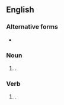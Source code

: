 ==English==

===Alternative forms===
* {{l|en|geo-fences}}

===Noun===
{{head|en|noun plural form}}

# {{plural of|geofence|lang=en}}.

===Verb===
{{head|en|verb form}}

# {{en-third-person singular of|geofence}}.